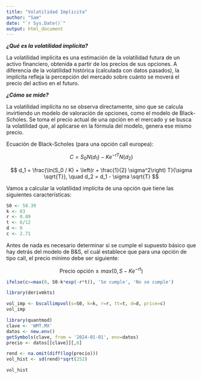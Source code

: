 ```yaml
---
title: "Volatilidad Implicita"
author: "Sam"
date: "`r Sys.Date()`"
output: html_document
---
```


***¿Qué es la volatilidad implícita?***

La volatilidad implícita es una estimación de la volatilidad futura de un activo financiero, obtenida a partir de los precios de sus opciones. A diferencia de la volatilidad histórica (calculada con datos pasados), la implícita refleja la percepción del mercado sobre cuánto se moverá el precio del activo en el futuro.

***¿Cómo se mide?***

La volatilidad implícita no se observa directamente, sino que se calcula invirtiendo un modelo de valoración de opciones, como el modelo de Black-Scholes. Se toma el precio actual de una opción en el mercado y se busca la volatilidad que, al aplicarse en la fórmula del modelo, genera ese mismo precio.

Ecuación de Black-Scholes (para una opción call europea):

$$
C = S_0 N(d_1) - K e^{-rT} N(d_2)
$$

$$
d_1 = \frac{\ln(S_0 / K) + \left(r + \frac{1}{2} \sigma^2\right) T}{\sigma \sqrt{T}}, \quad
d_2 = d_1 - \sigma \sqrt{T}
$$

Vamos a calcular la volatilidad implícita de una opción que tiene las siguientes características:

```r
S0 <- 58.39
k <- 63
r <- 0.09
t <- 6/12
d <- 0
c <- 2.71
```

Antes de nada es necesario determinar si se cumple el supuesto básico que hay detrás del modelo de B&S, el cuál establece que para una opción de tipo call, el precio mínimo debe ser siguiente:

$$
\text{Precio opción} \geq max(0, S-Ke^{-rt})
$$

```r
ifelse(c>=max(0, S0-k*exp(-r*t)), 'Se cumple', 'No se cumple')
```

```r
library(derivmkts)
```

```r
vol_imp <- bscallimpvol(s=S0, k=k, r=r, tt=t, d=d, price=c)
vol_imp
```

```r
library(quantmod)
clave <- 'WMT.MX'
datos <- new.env()
getSymbols(clave, from = '2024-01-01', env=datos)
precio <- datos[[clave]][,6]

rend <- na.omit(diff(log(precio)))
vol_hist <- sd(rend)*sqrt(252)

vol_hist
```
